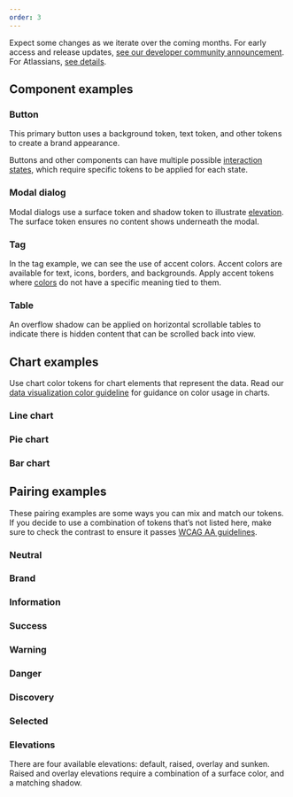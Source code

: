 ```yaml
---
order: 3
---
```







<SectionMessage title="Design tokens are in beta." appearance="discovery">
  <p>
    Expect some changes as we iterate over the coming months.
    For early access and release updates, <a href="https://community.developer.atlassian.com/t/introducing-design-tokens-new-colour-foundations-and-dark-mode/62258">see our developer community announcement</a>.
    For Atlassians, <a href="https://go.atlassian.com/tokens">see details</a>.
  </p>
</SectionMessage>

## Component examples

### Button

This primary button uses a background token, text token, and other tokens to create a brand appearance.

Buttons and other components can have multiple possible [interaction states](/foundations/color-new/#interaction-states), which require specific tokens to be applied for each state.

<TokensButtonExample/>

### Modal dialog

Modal dialogs use a surface token and shadow token to illustrate [elevation](/foundations/elevation). The surface token ensures no content shows underneath the modal.

<TokensModalExample/>

### Tag

In the tag example, we can see the use of accent colors. Accent colors are available for text, icons, borders, and backgrounds. Apply accent tokens where [colors](/foundations/color-new/#color-roles) do not have a specific meaning tied to them.

<TokensTagExample/>

### Table

An overflow shadow can be applied on horizontal scrollable tables to indicate there is hidden content that can be scrolled back into view.

<TokensTableExample/>

## Chart examples

Use chart color tokens for chart elements that represent the data. Read our [data visualization color guideline](/foundations/color-new/data-visualization-color/) for guidance on color usage in charts.

### Line chart
<TokensLineChartExample />

### Pie chart
<TokensPieChartExample />

### Bar chart
<TokensBarChartExample />

## Pairing examples

These pairing examples are some ways you can mix and match our tokens. If you decide to use a combination of tokens that’s not listed here, make sure to check the contrast to ensure it passes [WCAG AA guidelines](https://www.w3.org/WAI/WCAG2AA-Conformance).

### Neutral
<TokenNeutralExample />

### Brand
<TokenBrandExample/>

### Information
<TokenInformationExample/>

### Success
<TokenSuccessExample/>

### Warning
<TokenWarningExample/>

### Danger
<TokenDangerExample/>

### Discovery
<TokenDiscoveryExample/>

### Selected
<TokenSelectedExample/>

### Elevations

There are four available elevations: default, raised, overlay and sunken.
Raised and overlay elevations require a combination of a surface color, and a matching shadow.

<TokenElevationExample/>
